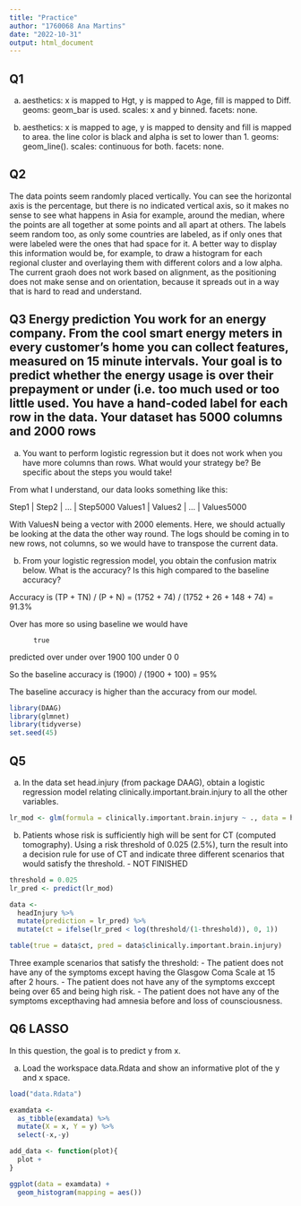 ```yaml
---
title: "Practice"
author: "1760068 Ana Martins"
date: "2022-10-31"
output: html_document
---
```


## Q1

a) aesthetics: x is mapped to Hgt, y is mapped to Age, fill is mapped to Diff.
  geoms: geom_bar is used.
  scales: x and y binned.
  facets: none.
  
b) aesthetics: x is mapped to age, y is mapped to density and fill is mapped to area. the line color is black and alpha is set to lower than 1.
  geoms: geom_line().
  scales: continuous for both.
  facets: none.
  
## Q2

The data points seem randomly placed vertically. You can see the horizontal axis is the percentage, but there is no indicated vertical axis, so it makes no sense to see what happens in Asia for example, around the median, where the points are all together at some points and all apart at others. The labels seem random too, as only some countries are labeled, as if only ones that were labeled were the ones that had space for it. A better way to display this information would be, for example, to draw a histogram for each regional cluster and overlaying them with different colors and a low alpha. The current graoh does not work based on alignment, as the positioning does not make sense and on orientation, because it spreads out in a way that is hard to read and understand.

## Q3 **Energy prediction** You work for an energy company. From the cool smart energy meters in every customer’s home you can collect features, measured on 15 minute intervals. Your goal is to predict whether the energy usage is over their prepayment or under (i.e. too much used or too little used. You have a hand-coded label for each row in the data. Your dataset has 5000 columns and 2000 rows

a) You want to perform logistic regression but it does not work when you have more columns than
rows. What would your strategy be? Be specific about the steps you would take!

From what I understand, our data looks something like this:

Step1   | Step2   | ... | Step5000
Values1 | Values2 | ... | Values5000

With ValuesN being a vector with 2000 elements. Here, we should actually be looking at the data the other way round. The logs should be coming in to new rows, not columns, so we would have to transpose the current data.

b) From your logistic regression model, you obtain the confusion matrix below. What is the
accuracy? Is this high compared to the baseline accuracy?

Accuracy is (TP + TN) / (P + N) = (1752 + 74) / (1752 + 26 + 148 + 74) = 91.3%

Over has more so using baseline we would have

          true
predicted over under
over      1900 100
under     0    0

So the baseline accuracy is (1900) / (1900 + 100) = 95%

The baseline accuracy is higher than the accuracy from our model.

```r
library(DAAG)
library(glmnet)
library(tidyverse)
set.seed(45)
```

## Q5

a) In the data set head.injury (from package DAAG), obtain a logistic regression model relating
clinically.important.brain.injury to all the other variables.

```r
lr_mod <- glm(formula = clinically.important.brain.injury ~ ., data = headInjury, family = binomial(link = "logit"))
```

b) Patients whose risk is sufficiently high will be sent for CT (computed tomography). Using a
risk threshold of 0.025 (2.5%), turn the result into a decision rule for use of CT and indicate three
different scenarios that would satisfy the threshold. - NOT FINISHED

```r
threshold = 0.025
lr_pred <- predict(lr_mod)

data <-
  headInjury %>% 
  mutate(prediction = lr_pred) %>% 
  mutate(ct = ifelse(lr_pred < log(threshold/(1-threshold)), 0, 1))

table(true = data$ct, pred = data$clinically.important.brain.injury)
```

Three example scenarios that satisfy the threshold:
- The patient does not have any of the symptoms except having the Glasgow Coma Scale at 15 after 2 hours.
- The patient does not have any of the symptoms exccept being over 65 and being high risk.
- The patient does not have any of the symptoms excepthaving had amnesia before and loss of counsciousness.

## Q6 LASSO

In this question, the goal is to predict y from x.

a) Load the workspace data.Rdata and show an informative plot of the y and x space.

```r
load("data.Rdata")
```

```r
examdata <-
  as_tibble(examdata) %>%
  mutate(X = x, Y = y) %>%
  select(-x,-y)
```

```r
add_data <- function(plot){
  plot + 
}

ggplot(data = examdata) +
  geom_histogram(mapping = aes())
```

